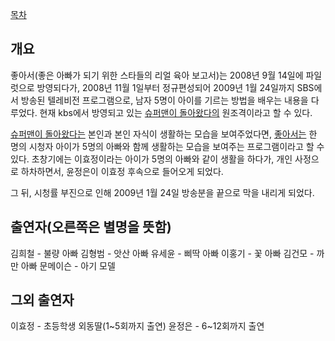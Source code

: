 [[목차]]

== 개요 ==
좋아서(좋은 아빠가 되기 위한 스타들의 리얼 육아 보고서)는 2008년 9월 14일에 파일럿으로 방영되다가, 2008년 11월 1일부터 정규편성되어 2009년 1월 24일까지 SBS에서 방송된 텔레비전 프로그램으로, 남자 5명이 아이를 기르는 방법을 배우는 내용을 다루었다. 현재 kbs에서 방영되고 있는 [[슈퍼맨이 돌아왔다]]의 원조격이라고 할 수 있다.

[[슈퍼맨이 돌아왔다]]는 본인과 본인 자식이 생활하는 모습을 보여주었다면, [[좋아서]]는 한 명의 시청자 아이가 5명의 아빠와 함께 생활하는 모습을 보여주는 프로그램이라고 할 수 있다. 초창기에는 이효정이라는 아이가 5명의 아빠와 같이 생활을 하다가, 개인 사정으로 하차하면서, 윤정은이 이효정 후속으로 들어오게 되었다.

그 뒤, 시청률 부진으로 인해 2009년 1월 24일 방송분을 끝으로 막을 내리게 되었다.


== 출연자(오른쪽은 별명을 뜻함) ==
김희철 - 불량 아빠
김형범 - 앗산 아빠
유세윤 - 삐딱 아빠
이홍기 - 꽃 아빠
김건모 - 까만 아빠
문메이슨 - 아기 모델

== 그외 출연자 ==
이효정 - 초등학생 외동딸(1~5회까지 출연)
윤정은 - 6~12회까지 출연

